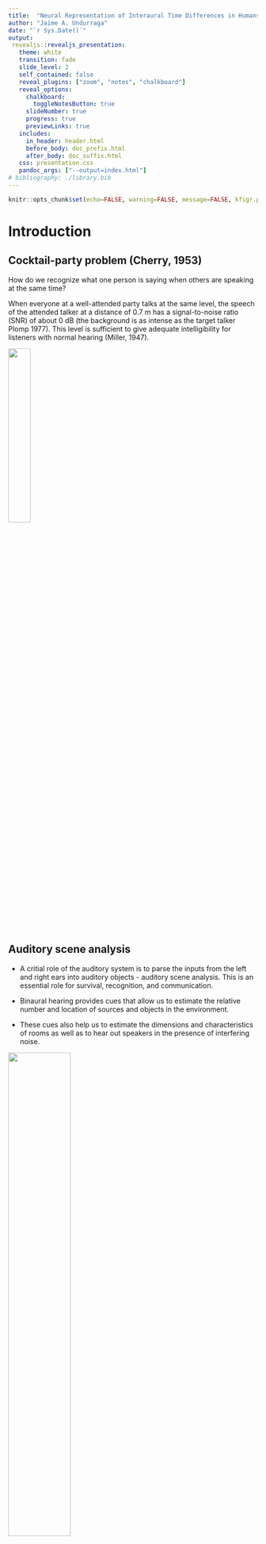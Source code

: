 ```yaml
---
title:  "Neural Representation of Interaural Time Differences in Humans – the ITD damping function"
author: "Jaime A. Undurraga"
date: "`r Sys.Date()`"
output: 
 revealjs::revealjs_presentation:
   theme: white
   transition: fade
   slide_level: 2
   self_contained: false
   reveal_plugins: ["zoom", "notes", "chalkboard"]
   reveal_options:
     chalkboard: 
       toggleNotesButton: true
     slideNumber: true
     progress: true
     previewLinks: true
   includes:
     in_header: header.html
     before_body: doc_prefix.html
     after_body: doc_suffix.html
   css: presentation.css
   pandoc_args: ["--output=index.html"] 
# bibliography: ./library.bib  
---
```


```r
knitr::opts_chunk$set(echo=FALSE, warning=FALSE, message=FALSE, kfigr.prefix=TRUE, kfigr.link=TRUE, comment=NA)


```

# Introduction

## Cocktail-party problem (Cherry, 1953)

How do we recognize what one person is saying when others are speaking at the same time?

When everyone at a well-attended party talks at the same level, the speech of the attended talker at a distance of 0.7 m has a signal-to-noise ratio (SNR) of about 0 dB (the background is as intense as the target talker Plomp 1977). 
This level is sufficient to give adequate intelligibility for listeners with normal hearing (Miller, 1947).

![](./figures/cocktail_party_effect.png){width=30%}

## Auditory scene analysis
- A critial role of the auditory system is to parse the inputs from the left and right ears into auditory objects - auditory scene analysis. This is an essential role for survival, recognition, and communication.

- Binaural hearing provides cues that allow us to estimate the relative number and location of sources and objects in the environment.

- These cues also help us to estimate the dimensions and characteristics of rooms as well as to hear out speakers in the presence of interfering noise.


![](./figures/casa_Grothe_2010.png){width=50%}

Grothe et al. (2010)

<!-- ##  -->

<!-- >- When the speech sources are spatially separated, normal listeners can perceptually segregate and selectively attend to the source of interest if the sounds arrive from the same location - **spatial release from masking (SRM) ** (Freyman et al., 1999; Brungart, 2001; Freyman -->
<!-- et al., 2001; Hawley et al., 2004) -->


<!-- >- This task is extreamly challenging for listeners with sensorineural hearing loss (with or without hearing aids) or with cochlear implants (Loizou et al., 2009; Marrone et al., 2008). -->


<!-- >- Moreover, listeners with "normal" hearing and elder listeners experience great difficulty when listening in the presence of background noise (Ruggles et al., 2011; Swaminathan et al., 2015; Gallun et al., 2013). -->

<!-- >- Hearing impaired listeners with symmetric binaural hearing often demonstrate reduced SRM primarily due to increased thresholds in spatially separated conditions (Arbogast et al., 2005; Marrone et al., 2008b; Best et al., 2012) -->


## Which features are conveyed by speech sounds?

- Temporal fine structure (TFS)
- Envelope information (ENV)

![](./figures/temporal-example.png){width=70%}


## Binaural cues

When listening to sounds, we rely on three mechanisms for both sound localization and auditory scene analysis 

- Interaural level differences (ILDs)
- Interaural time differences (ITDs)
- Interaural coherence

![](./figures/itd_ild_cartoon.png){width=60%}

## Temporal fine structure and envelope ITDs

![](./figures/itd_env_0_5.png)  ![](./figures/itd_env_2_0.png)

### Why ITDs? {.fragment}

>- Speech reception thresholds (SRTs) can improve up to 10 dB when sources are separated in space (Hawley et al., 2004).

>- Binaural hearing improves tolerance reverberationg enviroments (Harris and Reitz, 1985)

>- Binaural hearing abilities decrease with advancing age  (Ross, 2008; 2007, Vercammen et al. 2018). 


### What about long ITDs? {.fragment}

>- Longer ITDs become relevant in reverberation and for integration of multiple sources

>- ITDs in the envelope of common amplitude modulation may become the cue for broadband noise stimuli with long ITD (beyond the range for sound localization)

>- Robust lateralization has been shown for long ITD of up to 20 ms (only possible below 1500 Hz; (Mossop and Culling, 1998).



<!-- ## Localization using ITDs -->

<!-- <img class="fragment" data-fragment-index="0" src="./figures/azimuth_itd.png" width="40%"> -->
<!-- <img class="fragment" data-fragment-index="1" src="./figures/itd_ir.png" width="50%"> -->

<!-- <li class="fragment" data-fragment-index="2">  -->
<!-- ITDs within the physiological range experienced by human listeners are about ±760 μs; (e.g. Constan and Hartmann (2003) and Hartmann and Macaulay (2014)) </li> -->

<!-- <li class="fragment" data-fragment-index="3"> -->
<!-- ITDs (using fine structure) are useful for frequencies below  1500 Hz -->
<!-- </li> -->

<!-- <li class="fragment" data-fragment-index="4"> -->
<!-- ITDs in the envelope of the signal are also used to determine the location of a source in both lower and higher frequencies. -->
<!-- </li> -->


<!-- ## The precedence effect -->

<!-- <img src="./figures/precedence_effect_cartoon.png" width="80%"> -->
<!-- <br> -->
<!-- (Dietz et al. 2013) -->

<!-- <li class="fragment" data-fragment-index="0">  -->
<!-- A single auditory event is perceived at the direction of the first direct wave front (2 and 50 ms later, even when reflections are 10 dB louder) -->
<!-- </li> -->

<!-- <li class="fragment" data-fragment-index="1"> -->
<!-- Asymmetric hearing loss, hearing impairment and ageing negatively affect the precedence effect (Akeroyd and Guy, -->
<!-- 2011). This can only partially restored by hearing aids. -->
<!-- </li> -->
 
<!-- # Binaural processing and speech understanding -->

<!-- ## Binaural Redundancy -->

<!-- - Loudness doubles when the two ears are used instead of one ear for a sound coming from the front of the listener (a single ear would require an increase of about 10 dB; Fletcher and Munson, 1933) -->

<!-- - Just noticeable differences in intensity and frequency improve with signal redundancy -->

<!-- - Speech recognition in the presence of background noise improves (Marrone 2008, Neher 2009) -->

<!-- - Hearing impairment may lead to a slightly weaker binaural benefit in patients  (Dillon, 2001) -->

<!-- - Binaural stimulation sounds can be louder than with a monaural presentation without causing discomfort (even true for CI-treated patient) -->

<!-- ## Binaural Release from Masking (or Binaural Squelch; or Hirsh effect) -->

<!-- <img class="fragment" data-fragment-index="0" src="./figures/bmld_cartoon_n0s0.png" width="45%" data-audio-src="./audio/convolved/sinusoidal_arctic_a0002_d_type_noise_target_0_d1_0_d2_0_snr_-10.wav" data-audio-advance=-1 data-audio-advance=-1 > -->
<!-- <img class="fragment" data-fragment-index="1" src="./figures/bmld_cartoon_n0spi.png" width="45%" data-audio-src="./audio/convolved/sinusoidal_arctic_a0002_d_type_noise_target_0_d1_90_d2_-90_snr_-10.wav" data-audio-advance=-1 data-audio-advance=-1> -->

<!-- <li class="fragment" data-fragment-index="2"> Binaural release from masking may improve detection threshold up to about 16 dB for frequencies around 250 Hz and around 3 dB at 1500 Hz </li> -->

<!-- ## Spatial Release from Masking   -->

<!-- <img class="fragment" data-fragment-index="0" src="./figures/bmld_cartoon_srm_front.png" width="45%" data-audio-src="./audio/convolved/convolved_arctic_a0002_d_type_speech_target_0_d1_0_d2_0_snr_0.wav" data-audio-advance=-1 data-audio-advance=-1 > -->
<!-- <img class="fragment" data-fragment-index="1" src="./figures/bmld_cartoon_srm.png" width="45%" data-audio-src="./audio/convolved/convolved_arctic_a0002_d_type_speech_target_0_d1_-80_d2_80_snr_0.wav" data-audio-advance=-1 data-audio-advance=-1> -->

<!-- <li class="fragment" data-fragment-index="2">  -->
<!-- Binaural release from masking may improve detection thresholds up to 12 dB for multiple speech interferers (Jones and Litovsky, 2011), and facilitates source segregation provided that streaming can build up and natural onset cues are present (Drennan, Gatehouse, and Lever, 2003). -->
<!-- </li> -->

<!-- <li class="fragment" data-fragment-index="3">  -->
<!-- Segregation is always better for the combination of both ITDs and ILDs cues (Culling, Hawley, and Litovsky 2004) -->
<!-- </li> -->

<!-- <li class="fragment" data-fragment-index="4">  -->
<!-- A separation of only 10° between two voices is already strong enough to allow segregation  (Brungart and Simpson, 2007). -->
<!-- </li> -->


<!-- <li class="fragment" data-fragment-index="5"> ITD is a critical spatial cue for sound localization and speech perception in noise (Bronkhorst & -->
<!-- Plomp, 1988; Wightman & Kistler, 1992). -->
<!-- </li> -->

<!-- # Autditory Pathway -->

<!-- ## -->

<!-- Input to one ear  -------------------> output at the auditory nerve -->

<!-- ![](./figures/spectrogram_cheap.png){width=60%} ![](./figures/raster.png){width=35%} -->


<!-- ## Auditory pathway -->

<!-- ![](./figures/auditory_pathway.png){width=50%} -->

<!-- (Amunts, K. et al. 2012) -->


## Aims

The aims of this study are: 

- To assess the neurophysiological basis for envelope encoding of low frequency sounds to sounds with ITDs within and outside the ethological range.
- To evaluate objective measurements of binaural processing using EEG and fNIRS. 
- To infer the underlying mechanisms for ITD processing in human listeners.


# Neurophysiological binaural processing in humans

## Electroencephalogram (EEG)

![](./figures/Luck_2005_erp.png){width=50%}
<img src="" width="60%">

(From Luck 2005)

## Functional near-infrared spectroscopy (fNIRS)


- Neuroimaging technique for measuring brain activity.
- It sses light to measures the change in concentration of haemoglobin in blood: a proxy measure of total local neural activity (similar to fMRI).



![](./figures/fnirs_diagram.png){width=20%} ![](./figures/oxygenated_deoxygenated_blood.jpg){width=20%} ![](./figures/fNIRS.jpeg){width=20%} ![](./figures/tipical_fNIR_bold_response.png){width=20%}


- The brain needs oxigen to function. Blood carries oxygen to the brain as fuel for your neurons. 
 
- When a region of the brain requires more energy, additional oxygenated blood is pumped to the area.

- As the brain uses oxygen, haemoglobin (carrying O2) gets de-oxygenated (it turns bluish). 
 
- fNIRs provides an estimation of oxygenated and de-oxygenated levels which is used as proxy measurement for brain activity.


# Experiments


## EEG Experiments

![](./figures/eeg_setting.png){width="60%"}


- Binaural recordings were obtained from 10 NH participants.
- 64 + 2 + 2 channels recording (amplifier: Biosemi ActiveTwo system).
- Fs: 16 384 kHz / 24 bits (Lowpass: 3 kHz)
- Denoising source separation (DSS)
- Hottelling T2 test for individual analysis
 

## Methods

Objective measures of binaural processing can be obtained by using stimuli where the temporal structure is manipulated so that the perceived location of the sound image changes periodically (e.g. 6.7 Hz) over time. 

![](./figures/stimulus_example.png){width=55%}


- Simuli consisted of narrow-bandpass noise (300 - 700 Hz) at 75 dB SPL

## Methods

- By swithcing the "sound image" from left to right at 6.7 Hz, a strong steady-state response is evoked at that particular frequency

- ITM-FRs are larger when the stimuli causes a strong lateralization percept.


<ul class="fragment" data-fragment-index="1" style="text-align: center">
<video width="320" height="240" controls source src="./figures/example0.5_-0.5.mp4" type="video/mp4">
</ul>


<!-- ## Neural representation of asymmetric interaural time modulations (ITMs) -->

<!-- - ITMs: 0/ + 0.5 ms, 0/ + 1.5 ms, 0/ + 2.0 ms, 0/ + 3.0 ms, 0/ + 4.0 ms. -->

<!-- <img src="./figures/average-itds-zero-ref.png" width="40%"> -->
<!-- <img src="./figures/itm-fr-asym-scalp.png" width="11%"> -->


<!-- ##  -->

<!-- <img src="./figures/itm-fr-coherence-zero-ref-gfp.png" width="40%"> -->
<!-- <img src="./figures/itm-fr-zero-ref-diff.png" width="35%"> -->



<!-- # Testing the independence of ITD detectors -->

<!-- ## -->
<!-- - ITMs: −0.5/ + 0.5 ms -->

<!-- <img src="./figures/neural_density_stern_shear_itd_-0.5.png" width="45%"> -->
<!-- <img src="./figures/neural_density_stern_shear_itd_0.5.png" width="45%"> -->

<!-- - the ITM between −0.5 ms and −0.5 ms should be less adapted (different neural activation) -->

<!-- ## -->
<!-- - ITMs: −0.5/ + 1.5 ms -->

<!-- <img src="./figures/neural_density_stern_shear_itd_-0.5.png" width="45%"> -->
<!-- <img src="./figures/neural_density_stern_shear_itd_1.5.png" width="45%"> -->

<!-- - the ITM between −0.5 ms and 1.5 ms should be more adapted (common neural activation) -->

<!-- ## -->
<!-- - ITMs: +0.5/ + 1.5 ms. -->

<!-- <img src="./figures/neural_density_stern_shear_itd_0.5.png" width="45%"> -->
<!-- <img src="./figures/neural_density_stern_shear_itd_1.5.png" width="45%"> -->

<!-- - the ITM between +0.5 ms and +1.5 ms should be less adapted (different neural activation) -->



<!-- ## Results  -->

<!-- <div class="column" style="float:left; width:50%; text-align: center"> -->
<!-- <img src="./figures/itm-fr-adaptation-gfp.png" width="70%"> -->
<!-- </div> -->

<!-- <div class="column" style="float:right; width:50%; text-align: center"> -->
<!-- <img src="./figures/itm-fr-adaptation-gfp-diff.png" width="80%"> -->
<!-- </div> -->

<!-- <img src="./figures/Salminen_2018.png" width="30%"> -->
<!-- <br> -->
<!-- Salminen et al. 2018 -->

## Neural representation of symmetric ITMs

![](./figures/average-itds-coherence.png){width=50%} ![](./figures/scalp_map_coherence.png){width=8.2%}




## Neural representation of symmetric ITMs

- ITMs: −0.5/ + 0.5 ms, −1.0/ + 1.0 ms, −1.5/ + 1.5 ms, −2.0/ + 2.0 ms, −2.5/ + 2.5 ms, −3.0/ + 3.0 ms, −4.0/ + 4.0 ms

![](./figures/itm-fr-coherence-gfp.png){width=50%} ![](./figures/itm-fr-coherence.png){width=33%} 

- Significant effect of the ITM (F(7,56.4) = 6.6, p < 0.001).


## FNIRs Experiments

- 10 Participants
- Same ITMs as in EEG: −0.5/ + 0.5 ms, −1.0/ + 1.0 ms, −1.5/ + 1.5 ms, −2.0/ + 2.0 ms, −2.5/ + 2.5 ms, −3.0/ + 3.0 ms, −4.0/ + 4.0 ms **(6.7 Hz)**
- Simuli consisted of narrow-bandpass noise (300 - 700 Hz) at 75 dB SPL
- fNIRs were elicited by presenting 25 trials of 6 seconds separated by 15-30 s of silence.
- 16 LED light sources and 16 avalanche photo-diode light detectors (NIRScout, NIRX, Germany)
- Fs: 7 Hz



## Results 

![](./figures/fnirs_average_hbo_hbr.jpg){width=30%} ![](./figures/fnirs_itd_hbo.jpg){width=50%}


## Results 

![](./figures/fnirs_optodes_responses.jpg){width=100%}

## EEG and fNIRS

![](./figures/robust_correlation_eeg_fnirs.png){width=50%}

<!-- ## Results -->

<!-- - The damping pattern may result by the trade-off between conflicting envelope and fine structure ITD.  -->
<!-- Whilst the envelope has a consistent ITD across all conditions, the interaural phase difference (IPD) of the 500 Hz carrier does not. -->
<!-- </div> -->

<!-- <div class="column" style="float:left; width:60%; text-align: left"> -->
<!-- <img class="fragment" data-fragment-index="1" src="./figures/itd_env_0_5.png" width="40%"> -->
<!-- <img class="fragment" data-fragment-index="2" src="./figures/itd_env_1_0.png" width="40%"> -->

<!-- <img class="fragment" data-fragment-index="3" src="./figures/itd_env_1_5.png" width="40%"> -->
<!-- <img class="fragment" data-fragment-index="4" src="./figures/itd_env_2_0.png" width="40%"> -->
<!-- </div> -->


<!-- <li class="fragment" data-fragment-index="1"> -->
<!-- At −0.5/ + 0.5 ms (−90 ◦ / 90 ◦ IPD), the IPD of the centre frequency is consistent with the envelope ITD. -->
<!-- </li> -->

<!-- <li class="fragment" data-fragment-index="2"> -->
<!-- At −1.0/ + 1.0 ms (−180 ◦ / 180 ◦ IPD), the IPD of the centre frequency is ambiguous. -->
<!-- </li> -->

<!-- <li class="fragment" data-fragment-index="3"> -->
<!-- At −1.5/ + 1.5 ms (−270 ◦ / 270 ◦ IPD), the IPD of the centre frequency is conflicting with the envelope ITD, i.e. the fine structure IPD leads in the right ear whilst the envelope ITD leads on the left ear. -->
<!-- </li> -->

<!-- <li class="fragment" data-fragment-index="4"> -->
<!-- At −2.0/ + 2.0 ms (−360 ◦ / 360 ◦ IPD), there is not IPD in the fine structure at the centre frequency, and so no conflicting cues. -->
<!-- </li> -->


<!-- ## Neural representation from a model -->

<!-- <div class="column" style="float:left; width:50%; text-align: right"> -->
<!-- <img src="./figures/ave_adapted_neural_activity_pi_limit_probe_-0.5_800.0_1400.0.png" width="100%"> -->
<!-- <br> -->
<!-- Activation difference using Salminen  $\pi$-limit -->

<!-- <img src="./figures/ave_adapted_neural_activity_pi_limit_probe_-0.5_300.0_700.0.png" width="100%"> -->
<!-- <br> -->
<!-- Activation difference using Salminen  $\pi$-limit -->
<!-- </div> -->


<!-- <div class="column" style="float:right; width:50%; text-align: center"> -->
<!-- <img src="./figures/ave_adapted_neural_activity_pi_limit_undurraga_sym.png" width="100%"> -->
<!-- <br> -->
<!-- Activation difference my data (rms) activity $\pi$-limit -->
<!-- </div> -->


<!-- ## Predicted average neural activity -->

<!-- <div class="column" style="float:left; width:45%; text-align: right"> -->
<!-- <img src="./figures/rms_neural_activity_pi_limit.png" width="80%"> -->
<!-- <br> -->
<!-- Average activity $\pi$-limit (stimuli leading on left) -->
<!-- <br> -->
<!-- <img src="./figures/rms_diff_neural_activity_pi_limit.png" width="80%"> -->
<!-- <br> -->
<!-- Activation difference (rms) activity $\pi$-limit -->
<!-- </div> -->


<!-- <div class="column" style="float:right; width:45%; text-align: right"> -->
<!-- <img src="./figures/rms_neural_activity_stern_shear.png" width="80%"> -->
<!-- <br> -->
<!-- Average activity central weighting (stimuli leading on left) -->
<!-- <br> -->
<!-- <img src="./figures/rms_diff_neural_activity_stern_shear.png" width="80%"> -->
<!-- <br> -->
<!-- Activation difference (rms) central weighting -->
<!-- </div> -->


<!-- ## -->

<!-- <img class="fragment" data-fragment-index="1" src="./figures/instantaneous_itd.png" width="100%"> -->


## Conclusions 

> - EEG responses to ITMs could be reliable recorded from all participants across conditions.
> - fNIRs responses to ITMs are only clear at group level.
> - Both, EEG and fNIRs show a similar ITMs damping function pattern to long ITDs. 
> - The damping function may reflect the interaction between two neural mechanisms interacting (TFS and ENV ITDs)



## Acknowledgments

- Australian Research Council [project number FL160100108]
- Thanks to you for "listening"

Australian Research Council (FL160100108)

Collaborators 

![](./figures/robert_luke.jpg){width=20%}  ![](./figures/jessica_monagan.jpg){width=19.5%}


![](./figures/David_McAlpine.png){width=40%}  

<!-- ## References -->